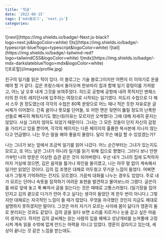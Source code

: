 ```yaml
---
title: '첫글'
date: '2022-06-15'
tags: ['mdx블로그', 'next.js']
categories:
---
```

<div className="flex flex-row justify-center space-x-1 mb-16">
  <span>![next](https://img.shields.io/badge/-Next.js-black?logo=next.js&logoColor=white)</span>
  <span>![ts](https://img.shields.io/badge/-typescript-blue?logo=typescript&logoColor=white)</span>
  <span>![tail](https://img.shields.io/badge/-tailwind-red?logo=tailwindCSS&logoColor=white)</span>
  <span>![mdx](https://img.shields.io/badge/-mdx-darkslateblue?logo=mdx&logoColor=white)</span>
</div>
![프로핖](/images/profile.jpg)
<br/>

친구의 일기를 읽은 적이 있다. 이 블로그는 기술 블로그이지만 어쩐지 이 이야기로 운을 떼야 할 거 같다.
김은 프랑스에서 돌아오며 한보따리 짐과 함께 일기 뭉텅이를 가져왔고, 어느 날 오후 내게 그것을 보여주었다. 
히드로 공항에 공항에 내려 목적지인 맨체스터의 한 아트 레지던시에 입주하는 여정으로 시작되는 일기였다. 
미도리 수첩으로 다 해서 스무 권 정도였는데 각각의 수첩은 80쪽 분량으로 어느 때나 적은 듯한 자유로운 글씨체가 이어졌다.
간혹 꿈이나 뜻모를 단어들, 또 어떤 면은 뒷면이 뚫릴 정도의 난폭한 선들로 빼곡히 채워지기도 했는데(이유는 모르지만 오싹했다)
그에 대해 자세히 묻지는 않았다. 사실 그러지 않아도 되었기 때문이다.
그녀는 그 모든 것들이 단지 자신의 감정을 가리키고 있을 뿐이며,
각각의 페이지는 다른 페이지의 훌륭한 복사본에 지나지 않는다고 언급했다. 
나는 무슨 말을 해야 좋을지 몰랐다. 달리 무슨 얘길 할 수 있었겠는가?


나는 그녀가 보는 앞에서 조금씩 일기를 읽어 나갔다.
어느 순간부터는 그녀가 있는지도 모르고, 또 어느 날은 그녀가 아니라 일기를 읽기 위해 집으로 향했다.
그러다 보니 언젠가부턴 나의 방문은 이상한 습관 같은 것이 되어버렸다.
우선 내가 그녀의 집에 도착하자마자 거실에 앉으면, 김은 음악을 틀거나 와인을 들이켰고,
나는 아무 말 없이 계속해서 일기만 읽었던 것이다. 김의 집 조명은 대체로 어두웠고 무거운 느낌이 들었다. 어쩌면 내가 그렇게 기억하려는 건지도 모르겠다. 가끔씩 대화를 나누는 경우도 있었다. 주로 내가 모르는 단어나 속뜻을 짐작하기 어려운 표현을 발견하고 물어보느라 그랬다.
글쓴이를 바로 앞에 놓고 푹 빠져서 글을 읽는다는 것은 때때로 고통스러웠다.
(일기장을 집어던지고 김의 곁으로 다가가 안아 주고 싶다는 생각이 들었던 게 한두 번이 아니다.) 그렇지만 대체로는 자극적인 느낌이
들 때가 많았다. 무엇을 자극했던 것인지 지금도 제대로 설명하지 못하겠지만 말이다.
그것은 마치 자기가 모르는 사이에 몸이 닳다가 영혼이 둘로 분리되는 것과도 같았다. 김의 글을 읽다 보면
소리를 지르거나 눈을 감고 싶은 마음이 생겨났다. 하지만 김의 글씨체는 읽는
사람의 입을 꿰매고 성냥개비를 눈꺼풀에 고정시켜 계속 읽을 수밖에 없게 만드는 마력을 지니고 있었다. 
영혼이 갈라지고 있는데, 세상이 끝나는 것 같은 느낌을 받는데도.

